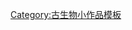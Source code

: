 {{asbox
| image     = Life restoration of Hippodraco.jpg
| pix       = 
| subject   =  
| qualifier = 与[[鸟脚亚目]]恐龙有关的
| category  = 鸟脚下目
| tempsort  = *
| name      = Template:Ornithopod-stub
}}
<noinclude>
[[Category:古生物小作品模板]]
</noinclude>